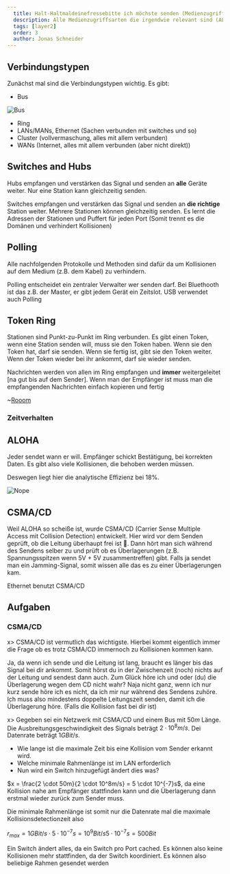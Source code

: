 ```yaml
---
  title: Halt-Haltmaldeinefressebitte ich möchste senden (Medienzugriff)
  description: Alle Medienzugriffsarten die irgendwie relevant sind (ALOHA, Token Ring, CSMA/CD)
  tags: [layer2]
  order: 3
  author: Jonas Schneider
---
```


## Verbindungstypen

Zunächst mal sind die Verbindungstypen wichtig.
Es gibt:

- Bus

![Bus](https://media0.giphy.com/media/v1.Y2lkPTc5MGI3NjExZzg5dHI0cTM2ZWd6emR6ejl2NWtzem93aWcydnFqOXZtbW95aXJuZSZlcD12MV9pbnRlcm5hbF9naWZfYnlfaWQmY3Q9Zw/CEyKnXJ02b0qI/giphy.gif)

- Ring
- LANs/MANs, Ethernet (Sachen verbunden mit switches und so)
- Cluster (vollvermaschung, alles mit allem verbunden)
- WANs (Internet, alles mit allem verbunden (aber nicht direkt))

## Switches and Hubs

Hubs empfangen und verstärken das Signal und senden an **alle** Geräte weiter. Nur eine Station kann gleichzeitig senden.

Switches empfangen und verstärken das Signal und senden an **die richtige** Station weiter. Mehrere Stationen können gleichzeitig senden.
Es lernt die Adressen der Stationen und Puffert für jeden Port (Somit trennt es die Domänen und verhindert Kollisionen)

## Polling

Alle nachfolgenden Protokolle und Methoden sind dafür da um Kollisionen auf dem Medium (z.B. dem Kabel) zu verhindern.

Polling entscheidet ein zentraler Verwalter wer senden darf. Bei Bluethooth ist das z.B. der Master, er gibt jedem Gerät ein Zeitslot. USB verwendet auch Polling

## Token Ring

Stationen sind Punkt-zu-Punkt im Ring verbunden. Es gibt einen Token, wenn eine Station senden will, muss sie den Token haben.
Wenn sie den Token hat, darf sie senden. Wenn sie fertig ist, gibt sie den Token weiter. Wenn der Token wieder bei ihr ankommt, darf sie wieder senden.

Nachrichten werden von allen im Ring empfangen und **immer** weitergeleitet [na gut bis auf dem Sender]. Wenn man der Empfänger ist muss man die empfangenden Nachrichten einfach kopieren und fertig

~[Rooom](https://media0.giphy.com/media/v1.Y2lkPTc5MGI3NjExcHMydHRpN2I0dzdkank5ajY2NThlMjQ0azdoczBiazBza2FwZWVsZSZlcD12MV9pbnRlcm5hbF9naWZfYnlfaWQmY3Q9Zw/YcFOfbeTcHtVS/giphy.gif)

### Zeitverhalten

## ALOHA

Jeder sendet wann er will. Empfänger schickt Bestätigung, bei korrekten Daten. Es gibt also viele Kollisionen, die behoben werden müssen.

Deswegen liegt hier die analytische Effizienz bei 18%.

![Nope](https://media3.giphy.com/media/v1.Y2lkPTc5MGI3NjExYXNiZWd0MHkyMjg2ZTl2NHV3NmdpMHJzb2Y5a2tyczlyZ3YxOG1udCZlcD12MV9pbnRlcm5hbF9naWZfYnlfaWQmY3Q9Zw/LZQsVAzgB6sE0/giphy.gif)

## CSMA/CD

Weil ALOHA so scheiße ist, wurde CSMA/CD (Carrier Sense Multiple Access mit Collision Detection) entwickelt.
Hier wird vor dem Senden geprüft, ob die Leitung überhaupt frei ist 🤯.
Dann hört man sich während des Sendens selber zu und prüft ob es Überlagerungen (z.B. Spannungsspitzen wenn 5V + 5V zusammentreffen) gibt.
Falls ja sendet man ein Jamming-Signal, somit wissen alle das es zu einer Überlagerungen kam.

Ethernet benutzt CSMA/CD

## Aufgaben

### CSMA/CD

x> CSMA/CD ist vermutlich das wichtigste. Hierbei kommt eigentlich immer die Frage ob es trotz CSMA/CD immernoch zu Kollisionen kommen kann.

<Spoiler>
  Ja, da wenn ich sende und die Leitung ist lang, braucht es länger bis das
  Signal bei dir ankommt. Somit hörst du in der Zwischenzeit (noch) nichts auf
  der Leitung und sendest dann auch. Zum Glück höre ich und oder (du) die
  Überlagerung wegen dem CD nicht wahr? Naja nicht ganz, wenn ich nur kurz sende
  höre ich es nicht, da ich mir nur während des Sendens zuhöre. Ich muss also
  mindestens doppelte Leitungszeit senden, damit ich die Überlagerung höre.
  (Falls die Kollision fast bei dir ist)
</Spoiler>

x> Gegeben sei ein Netzwerk mit CSMA/CD und einem Bus mit $50m$ Länge. Die Ausbreitungsgeschwindigkeit des Signals beträgt $2 \cdot 10^8m/s$. Dei Datenrate beträgt $1 GBit/s$.

- Wie lange ist die maximale Zeit bis eine Kollision vom Sender erkannt wird.
- Welche minimale Rahmenlänge ist im LAN erforderlich
- Nun wird ein Switch hinzugefügt ändert dies was?

<Spoiler>
$x = \frac{2 \cdot 50m}{2 \cdot 10^8m/s} = 5 \cdot 10^{-7}s$, da eine Kollision nahe am Empfänger stattfinden kann und die Überlagerung dann erstmal wieder zurück zum Sender muss.

Die minimale Rahmenlänge ist somit nur die Datenrate mal die maximale Kollisionsdetectionzeit also

$r_{max} = 1 GBit/s \cdot 5 \cdot 10^{-7}s = 10^9 Bit/s 5 \cdot 10^{-7}s = 500 Bit$

Ein Switch ändert alles, da ein Switch pro Port cached. Es können also keine Kollisionen mehr stattfinden, da der Switch koordiniert. Es können also beliebige Rahmen gesendet werden

</Spoiler>
